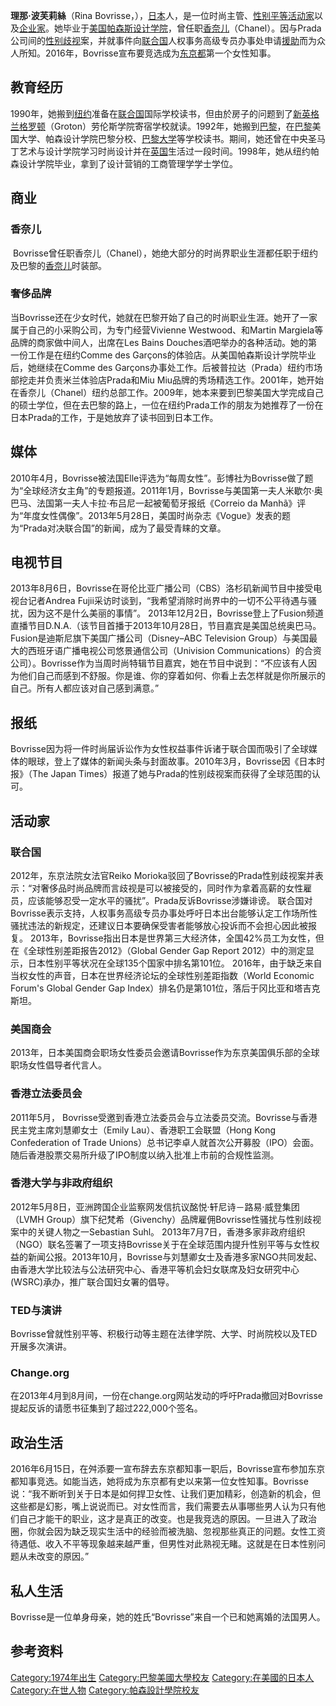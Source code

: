{{multiple issues|
{{blpsources|time=2018-11-03T05:25:41+00:00}}
{{dead end|time=2018-11-03T05:25:41+00:00}}
{{original research|time=2018-11-03T05:25:41+00:00}}
{{Copy edit|time=2021-05-09T09:06:13+00:00}}
{{COI|time=2021-05-09T09:06:13+00:00}}
}}
'''理那·波芙莉絲'''（Rina Bovrisse，{{bd|1974年}}），[[日本|日本]]人，是一位时尚主管、[[性別平等|性别平等]][[活動家|活动家]]以及[[企业家|企业家]]。她毕业于[[美国|美国]][[帕森設計學院|帕森斯设计学院]]，曾任职[[香奈儿|香奈儿]]（Chanel）。因与Prada公司间的[[性別歧視|性别歧视]]案，并就事件向[[联合国|联合国]]人权事务高级专员办事处申请[[援助|援助]]而为众人所知。2016年，Bovrisse宣布要竞选成为[[東京都|东京都]]第一个女性知事。 
{{Sfn|Pesek|2016}}

== 教育经历 ==
1990年，她搬到[[纽约|纽约]]准备在[[联合国|联合国]]国际学校读书，但由於房子的问题到了[[新英格蘭|新英格兰]][[格罗顿|格罗顿]]（Groton）劳伦斯学院寄宿学校就读。1992年，她搬到[[巴黎|巴黎]]，在[[巴黎|巴黎]]美国大学、帕森设计学院巴黎分校、[[巴黎大学_(1896年)|巴黎大学]]等学校读书。期间，她还曾在中央圣马丁艺术与设计学院学习时尚设计并在[[英国|英国]]生活过一段时间。1998年，她从纽约帕森设计学院毕业，拿到了设计营销的工商管理学学士学位。

== 商业 ==
=== 香奈儿 ===
 Bovrisse曾任职香奈儿（Chanel），她绝大部分的时尚界职业生涯都任职于纽约及巴黎的[[香奈儿|香奈儿]]时装部。

=== 奢侈品牌 ===
当Bovrisse还在少女时代，她就在巴黎开始了自己的时尚职业生涯。她开了一家属于自己的小采购公司，为专门经营Vivienne Westwood、和Martin Margiela等品牌的商家做中间人，出席在Les Bains Douches酒吧举办的各种活动。她的第一份工作是在纽约Comme des Garçons的体验店。从美国帕森斯设计学院毕业后，她继续在Comme des Garçons办事处工作。后被普拉达（Prada）纽约市场部挖走并负责米兰体验店Prada和Miu Miu品牌的秀场精选工作。2001年，她开始在香奈儿（Chanel）纽约总部工作。2009年，她本来要到巴黎美国大学完成自己的硕士学位，但在去巴黎的路上，一位在纽约Prada工作的朋友为她推荐了一份在日本Prada的工作，于是她放弃了读书回到日本工作。 

== 媒体 ==
2010年4月，Bovrisse被法国Elle评选为“每周女性”。彭博社为Bovrisse做了题为“全球经济女主角”的专题报道。2011年1月，Bovrisse与美国第一夫人米歇尔·奥巴马、法国第一夫人卡拉·布吕尼一起被葡萄牙报纸《Correio da Manhã》评为“年度女性偶像”。2013年5月28日，美国时尚杂志《Vogue》发表的题为“Prada对决联合国”的新闻，成为了最受青睐的文章。

== 电视节目 ==
2013年8月6日，Bovrisse在哥伦比亚广播公司（CBS）洛杉矶新闻节目中接受电视台记者Andrea Fujii采访时谈到，“我希望消除时尚界中的一切不公平待遇与骚扰，因为这不是什么美丽的事情”。
2013年12月2日，Bovrisse登上了Fusion频道直播节目D.N.A.（该节目首播于2013年10月28日，节目嘉宾是美国总统奥巴马。Fusion是迪斯尼旗下美国广播公司（Disney–ABC Television Group）与美国最大的西班牙语广播电视公司悠景通信公司（Univision Communications）的合资公司）。Bovrisse作为当周时尚特辑节目嘉宾，她在节目中说到：“不应该有人因为他们自己而感到不舒服。你是谁、你的穿着如何、你看上去怎样就是你所展示的自己。所有人都应该对自己感到满意。”

== 报纸 ==
Bovrisse因为将一件时尚届诉讼作为女性权益事件诉诸于联合国而吸引了全球媒体的眼球，登上了媒体的新闻头条与封面故事。2010年3月，Bovrisse因《日本时报》（The Japan Times）报道了她与Prada的性别歧视案而获得了全球范围的认可。

== 活动家 ==

=== 联合国 ===
2012年，东京法院女法官Reiko Morioka驳回了Bovrisse的Prada性别歧视案并表示：“对奢侈品时尚品牌而言歧视是可以被接受的，同时作为拿着高薪的女性雇员，应该能够忍受一定水平的骚扰”。Prada反诉Bovrisse涉嫌诽谤。
联合国对Bovrisse表示支持，人权事务高级专员办事处呼吁日本出台能够认定工作场所性骚扰违法的新规定，还建议日本要确保受害者能够放心投诉而不会担心因此被报复。
2013年，Bovrisse指出日本是世界第三大经济体，全国42%员工为女性，但在《全球性别差距报告2012》（Global Gender Gap Report 2012）中的测定显示，日本性别平等状况在全球135个国家中排名第101位。
2016年，由于缺乏来自当权女性的声音，日本在世界经济论坛的全球性别差距指数（World Economic Forum's Global Gender Gap Index）排名仍是第101位，落后于冈比亚和塔吉克斯坦。

=== 美国商会 ===
2013年，日本美国商会职场女性委员会邀请Bovrisse作为东京美国俱乐部的全球职场女性倡导者代言人。

=== 香港立法委员会 ===
2011年5月， Bovrisse受邀到香港立法委员会与立法委员交流。Bovrisse与香港民主党主席刘慧卿女士（Emily Lau）、香港职工会联盟（Hong Kong Confederation of Trade Unions）总书记李卓人就首次公开募股（IPO）会面。随后香港股票交易所升级了IPO制度以纳入批准上市前的合规性监测。

=== 香港大学与非政府组织 ===
2012年5月8日，亚洲跨国企业监察网发信抗议酩悦·轩尼诗－路易·威登集团（LVMH Group）旗下纪梵希（Givenchy）品牌雇佣Bovrisse性骚扰与性别歧视案中的关键人物之一Sebastian Suhl。
2013年7月7日，香港多家非政府组织（NGO）联名签署了一项支持Bovrisse关于在全球范围内提升性别平等与女性权益的新闻公报。2013年10月，Bovrisse与刘慧卿女士及香港多家NGO共同发起、由香港大学比较法与公法研究中心、香港平等机会妇女联席及妇女研究中心 (WSRC)承办，推广联合国妇女署的倡导。

=== TED与演讲 ===
Bovrisse曾就性别平等、积极行动等主题在法律学院、大学、时尚院校以及TED开展多次演讲。

=== Change.org ===
在2013年4月到8月间，一份在change.org网站发动的呼吁Prada撤回对Bovrisse提起反诉的请愿书征集到了超过222,000个签名。

== 政治生活 ==
2016年6月15日，在舛添要一宣布辞去东京都知事一职后，Bovrisse宣布参加东京都知事竞选。如能当选，她将成为东京都有史以来第一位女性知事。Bovrisse说：“我不断听到关于日本是如何捍卫女性、让我们更加精彩，创造新的机会，但这些都是幻影，嘴上说说而已。对女性而言，我们需要去从事哪些男人认为只有他们自己才能干的职业，这才是真正的改变。也是我竞选的原因。一旦进入了政治圈，你就会因为缺乏现实生活中的经验而被洗脑、忽视那些真正的问题。女性工资待遇低、收入不平等现象越来越严重，但男性对此熟视无睹。这就是在日本性别问题从未改变的原因。”

== 私人生活 ==
Bovrisse是一位单身母亲，她的姓氏“Bovrisse”来自一个已和她离婚的法国男人。

== 参考资料 ==
{{Reflist|colwidth=30em}}

{{DEFAULTSORT: Bovrisse, Rina}}
[[Category:1974年出生|Category:1974年出生]]
[[Category:巴黎美國大學校友|Category:巴黎美國大學校友]]
[[Category:在美國的日本人|Category:在美國的日本人]]
[[Category:在世人物|Category:在世人物]]
[[Category:帕森設計學院校友|Category:帕森設計學院校友]]